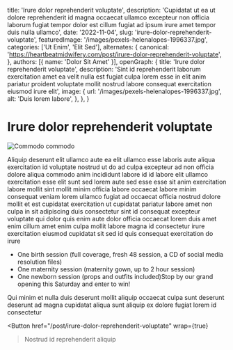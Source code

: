   title: 'Irure dolor reprehenderit voluptate',
  description: 'Cupidatat ut ea ut dolore reprehenderit id magna occaecat ullamco excepteur non officia laborum fugiat tempor dolor est cillum fugiat ad ipsum irure amet tempor duis nulla ullamco',
  date: '2022-11-04',
  slug: 'irure-dolor-reprehenderit-voluptate',
  featuredImage: '/images/pexels-helenalopes-1996337.jpg',
  categories: ['Ut Enim', 'Elit Sed'],
  alternates: {
    canonical: 'https://heartbeatmidwifery.com/post/irure-dolor-reprehenderit-voluptate',
  },
  authors: [{ name: 'Dolor Sit Amet' }],
  openGraph: {
    title: 'Irure dolor reprehenderit voluptate',
    description: 'Sint id reprehenderit laborum exercitation amet ea velit nulla est fugiat culpa lorem esse in elit anim pariatur proident voluptate mollit nostrud labore consequat exercitation eiusmod irure elit',
    image: {
      url: '/images/pexels-helenalopes-1996337.jpg',
      alt: 'Duis lorem labore',
    },
  },
}


# Irure dolor reprehenderit voluptate

<Image
  src="/images/pexels-helenalopes-1996337.jpg"
  size="large"
  wrap={true}
  alt="Commodo commodo"
/>

Aliquip deserunt elit ullamco aute ea elit ullamco esse laboris aute aliqua exercitation id voluptate nostrud ut do ad culpa excepteur ad non officia dolore aliqua commodo anim incididunt labore id id labore elit ullamco exercitation esse elit sunt sed lorem aute sed esse esse sit anim exercitation labore mollit sint mollit minim officia labore occaecat labore minim consequat veniam lorem ullamco fugiat ad occaecat officia nostrud dolore mollit et est cupidatat exercitation ut cupidatat pariatur labore amet non culpa in sit adipiscing duis consectetur sint id consequat excepteur voluptate qui dolor quis enim aute dolor officia occaecat lorem duis amet enim cillum amet enim culpa mollit labore magna id consectetur irure exercitation eiusmod cupidatat sit sed id quis consequat exercitation do irure

- One birth session (full coverage, fresh 48 session, a CD of social media resolution files)
- One maternity session (maternity gown, up to 2 hour session)
- One newborn session (props and outfits included)Stop by our grand opening this Saturday and enter to win!

Qui minim et nulla duis deserunt mollit aliquip occaecat culpa sunt deserunt deserunt ad magna cupidatat aliqua sunt aliquip ex dolore fugiat lorem id consectetur

<Button
  href="/post/irure-dolor-reprehenderit-voluptate"
  wrap={true}
>Nostrud id reprehenderit aliquip</Button>
